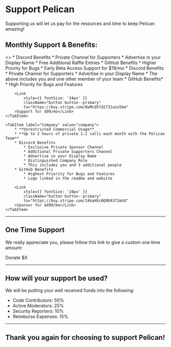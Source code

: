 
# Support Pelican

Supporting us will let us pay for the resources and time to keep Pelican amazing!

## Monthly Support & Benefits:

<Tabs>
    <TabItem label="Individual" value="individual">
        <>
            * Discord Benefits
                * Private Channel for Supporters
                * Advertise in your Display Name
                * Free Additional Raffle Entries
            * GitHub Benefits
                * Higher Priority for Bugs
                * Early Beta Access
        </>
        <Link
            style={{ fontSize: '24px' }}
            className="button button--primary"
            to="https://buy.stripe.com/14kdU99SI4UT7ni9AB"
        >Support for $19/mo</Link>
    </TabItem>
    <TabItem label="Team" value="team">
        * Discord Benefits
            * Private Channel for Supporters
            * Advertise in your Display Name
            * The above includes you and one other member of your team
        * GitHub Benefits*
            * High Priority for Bugs and Features

        <Link
            style={{ fontSize: '24px' }}
            className="button button--primary"
            to="https://buy.stripe.com/8wMcQ5fd2731azu5km"
        >Support for $99/mo</Link>
    </TabItem>

    <TabItem label="Company" value="company">
        * **Unrestricted Commercial Usage**
        * **Up to 2 hours of private 1:1 calls each month with the Pelican Team**
        * Discord Benefits
            * Exclusive Private Sponsor Channel
            * Additional Private Supporters Channel
            * Advertise in your Display Name
            * Distinguished Company Role
            * This includes you and 3 additional people
        * GitHub Benefits
            * Highest Priority for Bugs and Features
            * Logo linked in the readme and website

        <Link
            style={{ fontSize: '24px' }}
            className="button button--primary"
            to="https://buy.stripe.com/14kaHXc0Q9b9372eUU"
        >Sponsor for $499/mo</Link>
    </TabItem>
</Tabs>

<hr />

## One Time Support

We really appreciate you, please follow this link to give a custom one time amount:

<Link
    style={{ fontSize: '24px' }}
    className="button button--primary"
    to="https://github.com/sponsors/pelican-dev?frequency=one-time"
>Donate $X</Link>

<hr />

## How will your support be used?

We will be putting your well received funds into the following:

* Code Contributors: 50%
* Active Moderators: 25%
* Security Reporters: 10%
* Reimburse Expenses: 15%

<hr />

## Thank you again for choosing to support Pelican!